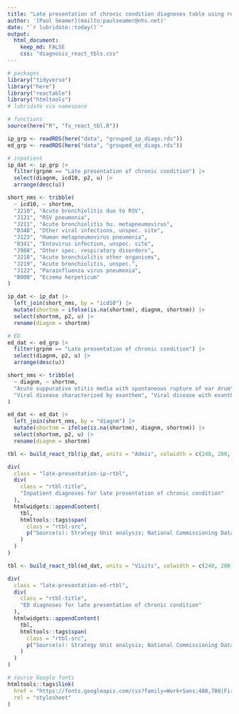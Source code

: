 ```yaml
---
title: "Late presentation of chronic condition diagnoses table using reactable"
author: '[Paul Seamer](mailto:paulseamer@nhs.net)'
date: "`r lubridate::today()`"
output:
  html_document:
    keep_md: FALSE
    css: "diagnosis_react_tbls.css"
---
```


```r
# packages
library("tidyverse")
library("here")
library("reactable")
library("htmltools")
# lubridate via namespace

# functions
source(here("R", "fx_react_tbl.R"))
```

```r
ip_grp <- readRDS(here("data", "grouped_ip_diags.rds"))
ed_grp <- readRDS(here("data", "grouped_ed_diags.rds"))

# inpatient
ip_dat <- ip_grp |>
  filter(grpnm == "Late presentation of chronic condition") |> 
  select(diagnm, icd10, p2, u) |>
  arrange(desc(u))

short_nms <- tribble(
  ~ icd10, ~ shortnm,
  "J210", "Acute bronchiolitis due to RSV",
  "J121", "RSV pneumonia",
  "J211", "Acute bronchiolitis hu. metapneumovirus",
  "B348", "Other viral infections, unspec. site",
  "J123", "Human metapneumovirus pneumonia",
  "B341", "Entovirus infection, unspec. site",
  "J988", "Other spec. respiratory disorders",
  "J218", "Acute bronchiolitis other organisms",
  "J219", "Acute bronchiolitis, unspec.",
  "J122", "Parainfluenza virus pneumonia",
  "B000", "Eczema herpeticum"
)

ip_dat <- ip_dat |> 
  left_join(short_nms, by = "icd10") |> 
  mutate(shortnm = ifelse(is.na(shortnm), diagnm, shortnm)) |> 
  select(shortnm, p2, u) |> 
  rename(diagnm = shortnm)

# ED
ed_dat <- ed_grp |>
  filter(grpnm == "Late presentation of chronic condition") |> 
  select(diagnm, p2, u) |>
  arrange(desc(u))

short_nms <- tribble(
  ~ diagnm, ~ shortnm,
  "Acute suppurative otitis media with spontaneous rupture of ear drum", "Otitis media with rupture of ear drum",
  "Viral disease characterized by exanthem", "Viral disease with exanthem",
)

ed_dat <- ed_dat |> 
  left_join(short_nms, by = "diagnm") |> 
  mutate(shortnm = ifelse(is.na(shortnm), diagnm, shortnm)) |> 
  select(shortnm, p2, u) |> 
  rename(diagnm = shortnm)
```

```r
tbl <- build_react_tbl(ip_dat, units = "Admis", colwidth = c(240, 200, 200))

div(
  class = "late-presentation-ip-rtbl",
  div(
    class = "rtbl-title",
    "Inpatient diagnoses for late presentation of chronic condition"
  ),
  htmlwidgets::appendContent(
    tbl,
    htmltools::tags$span(
      class = "rtbl-src",
      p("Source(s): Strategy Unit analysis; National Commissioning Dataset Repository.")
    )
  )
)
```

```r
tbl <- build_react_tbl(ed_dat, units = "Visits", colwidth = c(240, 200, 200))

div(
  class = "late-presentation-ed-rtbl",
  div(
    class = "rtbl-title",
    "ED diagnoses for late presentation of chronic condition"
  ),
  htmlwidgets::appendContent(
    tbl,
    htmltools::tags$span(
      class = "rtbl-src",
      p("Source(s): Strategy Unit analysis; National Commissioning Dataset Repository.")
    )
  )
)
```

```r
# source Google fonts
htmltools::tags$link(
  href = "https://fonts.googleapis.com/css?family=Work+Sans:400,700|Fira+Mono&display=fallback",
  rel = "stylesheet"
)
```
